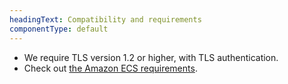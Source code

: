 ```yaml
---
headingText: Compatibility and requirements
componentType: default
---
```


- We require TLS version 1.2 or higher, with TLS authentication.
- Check out [the Amazon ECS requirements](/docs/integrations/host-integrations/host-integrations-list/monitor-services-running-amazon-ecs).